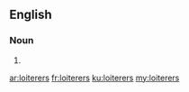 ==English==

===Noun===
{{head|en|plural}}

# {{plural of|loiterer|lang=en}}

[[ar:loiterers]]
[[fr:loiterers]]
[[ku:loiterers]]
[[my:loiterers]]